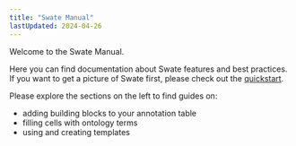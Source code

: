 ```yaml
---
title: "Swate Manual"
lastUpdated: 2024-04-26
---
```


Welcome to the Swate Manual.

Here you can find documentation about Swate features and best practices. If you want to get a picture of Swate first, please check out the [quickstart](https://nfdi4plants.org/nfdi4plants.knowledgebase/docs/guides/swate_QuickStart.html).

Please explore the sections on the left to find guides on:

- adding building blocks to your annotation table
- filling cells with ontology terms
- using and creating templates
